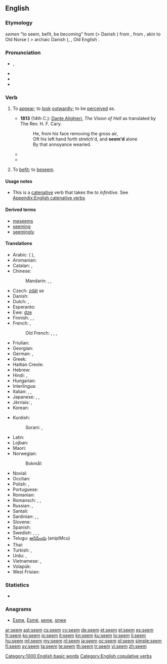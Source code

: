 {{also|Seem}}
==English==

===Etymology===
{{etyl|enm|en}} ''semen'' "to seem, befit, be becoming" from {{etyl|non|en}} {{term|sœma||to conform to, beseem, befit|lang=non}} (> Danish {{term|sømme||beseem|lang=da}}) from {{term|sœmr||fitting, seemly|lang=non}}, from {{etyl|gem-pro|en}} {{term/t|gem-pro|*sōmijaną||to unite, fit}}, akin to Old Norse {{term|sómi|sōmi|honour|lang=non}} ( > archaic Danish {{term|somme||decent comportment|lang=da}}), {{etyl|ang|en}} {{term|seman|sēman|to reconcile, bring an agreement|lang=ang}}, Old English {{term|som|sōm|agreement|lang=ang}}.

===Pronunciation===
* {{a|UK|US}} {{IPA|/siːm/}}, {{X-SAMPA|/si:m/}}
* {{audio|en-us-seem.ogg|Audio (US)}}
* {{rhymes|iːm}}
* {{homophones|lang=en|seam}}

===Verb===
{{en-verb}}

# {{context|copulative|lang=en}} To [[appear]]; to [[look]] [[outwardly]]; to be [[perceive]]d as.
#* '''1813''' (14th C.): [[w:Dante Alighieri|Dante Alighieri]], ''The Vision of Hell'' as translated by The Rev. H. F. Cary.
#*: He, from his face removing the gross air,<br>Oft his left hand forth stretch'd, and '''seem'd''' alone<br>By that annoyance wearied.
#*{{quote-book|year=1918|author={{w|W. B. Maxwell}}
|title=The Mirror and the Lamp
|chapter=2|url=http://openlibrary.org/works/OL1097634W
|passage=''That'' the young Mr. Churchills liked—but they did not like him coming round of an evening and drinking weak whisky-and-water while he held forth on railway debentures and corporation loans. Mr. Barrett, however, by fawning and flattery, '''seemed''' to be able to make not only Mrs. Churchill but everyone else do what he desired.}}
#* {{quote-news|year=2012|date=August 5|author=Nathan Rabin
|title=TV: Review: THE SIMPSONS (CLASSIC): “I Love Lisa” (season 4, episode 15; originally aired 02/11/1993)
|url=http://www.avclub.com/articles/i-love-lisa,83183/
|passage=So while Ralph generally '''seems''' to inhabit a different, more glorious and joyful universe than everyone else here his yearning and heartbreak are eminently relateable. Ralph sometimes appears to be a magically demented sprite who has assumed the form of a boy, but he’s never been more poignantly, nakedly, movingly human than he is here.}}
#: {{usex|He '''seems''' to be ill.}}
#: {{usex|Her eyes '''seem''' blue.}}
# {{context|obsolete|lang=en}} To [[befit]]; to [[beseem]].
#: {{rfquotek|Spenser}}

====Usage notes====
* This is a [[catenative]] verb that takes the ''to infinitive''. See [[Appendix:English catenative verbs]]

====Derived terms====
* [[meseems]]
* [[seeming]]
* [[seemingly]]

====Translations====
{{trans-top|to appear}}
* Arabic: {{t-|ar|بدا|tr=badaa}} ({{qualifier|present tense:}} {{t-|ar|يبدو|tr=yábdu}}),  {{t+|ar|ظهر|tr=Záhara}}
* Aromanian: {{t-|rup|par}}
* Catalan: {{t+|ca|semblar}}, {{t|ca|parèixer}}
* Chinese:
*: Mandarin: {{t|cmn|好像|tr=hǎoxiàng|sc=Hani}}, {{t|cmn|顯得|sc=Hani}}, {{t|cmn|显得|tr=xiǎnde|sc=Hani}}
* Czech: [[zdát]] se
* Danish: {{t+|da|synes}}
* Dutch: {{t+|nl|lijken}}, {{t+|nl|schijnen}}
* Esperanto: {{t-|eo|ŝajni}}
* Ewe: [[dze]]
* Finnish: {{t+|fi|näyttää}}, {{t+|fi|tuntua}}, {{t+|fi|vaikuttaa}}
* French: {{t+|fr|sembler}}, {{t+|fr|paraître}}
*: Old French: {{tø|fro|sanbler}}, {{tø|fro|sembler}}, {{tø|fro|sambler}}, {{tø|fro|senbler}}
* Friulian: {{tø|fur|parê}}
* Georgian: {{t-|ka|ჩანს|sc=Geor}}
* German: {{t+|de|scheinen}}, {{t+|de|dünken}}
* Greek: {{t+|el|φαίνομαι||tr=faínomai}}
* Haitian Creole: {{tø|ht|sanble}}
* Hebrew: {{t-|he|נראה|tr=nir'á}}
* Hindi: {{t-|hi|लगना|tr=lagnā}}, {{t-|hi|दिखना|tr=dikhnā|sc=Deva}}
* Hungarian: {{t+|hu|látszik}}
* Interlingua: {{t-|ia|parer}}
* Italian: {{t+|it|sembrare}}, {{t+|it|parere}}, {{t+|it|apparire}}
* Japanese: {{t-|ja|らしい|alt=...らしい|tr=...rashii}},  {{t+|ja|そう|alt=...そう|tr=...-sō}},  {{t-|ja|ように見える|alt=...ように見える|tr=...yō-ni mieru}}
* Jèrriais: {{tø|roa-jer|semblier}}, {{tø|roa-jer|pathaître}}
* Korean: {{t+|ko|보이다|tr=boida|sc=Hang}}
{{trans-mid}}
* Kurdish:
*: Sorani: {{t|ku|sc=ku-Arab|دیاره‌}}, {{t|ku|sc=ku-Arab|وا دیاره‌}}
* Latin: {{t-|la|videor}}
* Lojban: {{t-|jbo|simlu}}
* Maori: {{t|mi|ngia}}
* Norwegian:
*: Bokmål: {{t+|nb|synes}}
* Novial: {{tø|nov|sembla}}
* Occitan: {{t+|oc|paréisser}}
* Polish: {{t+|pl|wyglądać}}, {{t+|pl|wydawać się}}
* Portuguese: {{t+|pt|parecer}}
* Romanian: {{t+|ro|părea}}
* Romansch: {{t-|rm|parair}}, {{t-|rm|pareir}}, {{t-|rm|parer}}
* Russian: {{t+|ru|казаться|tr=kazát’sja}} {{impf}},  {{t+|ru|показаться|tr=pokazát’sja}} {{pf.}}
* Santali: {{tø|sat|ᱧᱮᱞ|tr=nyel|sc=Olck}}
* Sardinian: {{t-|sc|parrere}}, {{t-|sc|parri}}, {{t-|sc|parriri}}
* Slovene: {{t-|sl|zdeti se}}
* Spanish: {{t+|es|parecer}}
* Swedish: {{t+|sv|förefalla}}, {{t+|sv|verka}}, {{t+|sv|tyckas}}, {{t+|sv|synas}}
* Telugu: [[అనిపించు]] (anipiMcu)
* Thai: {{t-|th|ดูเหมือน|tr=doo mĕuan}}
* Turkish: {{t+|tr|görünmek}}, {{t+|tr|gözükmek}}
* Urdu: {{t-|ur|لگنا|tr=lagnā}}, {{t-|ur|دکھایا|tr=dikhnā|sc=ur-Arab}}
* Vietnamese: {{t-|vi|dường như}},  {{t-|vi|có vẻ như}}
* Volapük: {{t+|vo|jinön}}
* West Frisian: {{t-|fy|lykje}}
{{trans-bottom}}

===Statistics===
* {{rank|character|taking|information|467|seem|book|story|deep}}

===Anagrams===
* [[Esme#English|Esme]], [[Esmé#English|Esmé]], [[seme#English|seme]], [[smee#English|smee]]

[[Category:1000 English basic words]]
[[Category:English copulative verbs]]

[[ar:seem]]
[[ast:seem]]
[[cs:seem]]
[[cy:seem]]
[[de:seem]]
[[et:seem]]
[[el:seem]]
[[es:seem]]
[[fr:seem]]
[[ko:seem]]
[[io:seem]]
[[it:seem]]
[[kn:seem]]
[[ku:seem]]
[[lo:seem]]
[[li:seem]]
[[hu:seem]]
[[ml:seem]]
[[my:seem]]
[[nl:seem]]
[[ja:seem]]
[[oc:seem]]
[[pl:seem]]
[[simple:seem]]
[[fi:seem]]
[[sv:seem]]
[[ta:seem]]
[[te:seem]]
[[th:seem]]
[[tr:seem]]
[[vi:seem]]
[[zh:seem]]
